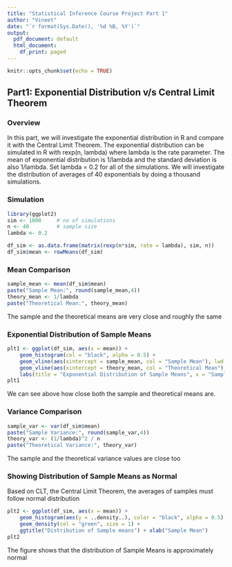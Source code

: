 ```yaml
---
title: "Statistical Inference Course Project Part 1"
author: "Vineet"
date: "`r format(Sys.Date(), '%d %B, %Y')`"
output:
  pdf_document: default
  html_document:
    df_print: paged
---
```


```r
knitr::opts_chunk$set(echo = TRUE)
```

## Part1: Exponential Distribution v/s Central Limit Theorem

### Overview

In this part, we will investigate the exponential distribution in R and compare it with the Central Limit Theorem. The exponential distribution can be simulated in R with rexp(n, lambda) where lambda is the rate parameter. The mean of exponential distribution is 1/lambda and the standard deviation is also 1/lambda. Set lambda = 0.2 for all of the simulations. We will investigate the distribution of averages of 40 exponentials by doing a thousand simulations.

### Simulation

```r
library(ggplot2)
sim <- 1000     # no of simulations
n <- 40         # sample size
lambda <- 0.2

df_sim <- as.data.frame(matrix(rexp(n*sim, rate = lambda), sim, n))
df_sim$mean <- rowMeans(df_sim)

```

### Mean Comparison

```r

sample_mean <- mean(df_sim$mean)
paste("Sample Mean:", round(sample_mean,4))
theory_mean <- 1/lambda
paste("Theoretical Mean:", theory_mean)

```

The sample and the theoretical means are very close and roughly the same

### Exponential Distribution of Sample Means

```r

plt1 <- ggplot(df_sim, aes(x = mean)) +
    geom_histogram(col = "black", alpha = 0.5) +
    geom_vline(aes(xintercept = sample_mean, col = "Sample Mean"), lwd = .8) + 
    geom_vline(aes(xintercept = theory_mean, col = "Theoretical Mean"), lwd = .8) +
    labs(title = "Exponential Distribution of Sample Means", x = "Sample Mean")
plt1

```

We can see above how close both the sample and theoretical means are.

### Variance Comparison

```r

sample_var <- var(df_sim$mean)
paste("Sample Variance:", round(sample_var,4))
theory_var <- (1/lambda)^2 / n
paste("Theoretical Variance:", theory_var)

```

The sample and the theoretical variance values are close too

### Showing Distribution of Sample Means as Normal

Based on CLT, the Central Limit Theorem, the averages of samples must follow normal distribution

```r

plt2 <- ggplot(df_sim, aes(x = mean)) + 
    geom_histogram(aes(y = ..density..), color = "black", alpha = 0.5) +
    geom_density(col = "green", size = 1) +
    ggtitle("Distribution of Sample means") + xlab("Sample Mean")
plt2

```

The figure shows that the distribution of Sample Means is approximately normal